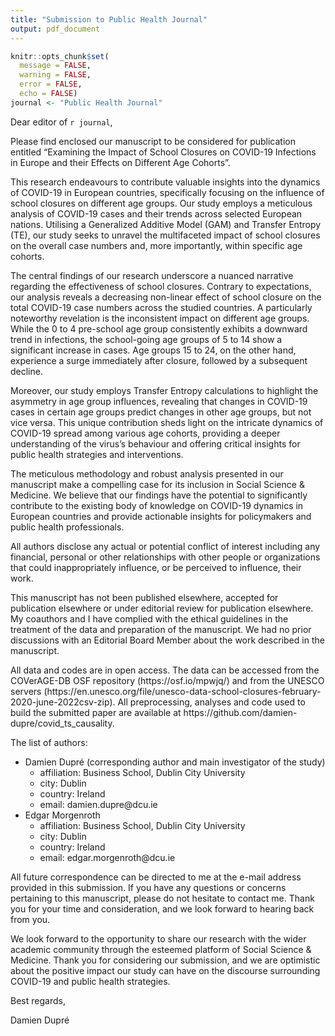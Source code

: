 ```yaml
---
title: "Submission to Public Health Journal"
output: pdf_document
---
```


```r
knitr::opts_chunk$set(
  message = FALSE, 
  warning = FALSE, 
  error = FALSE, 
  echo = FALSE)
journal <- "Public Health Journal"
```

Dear editor of `r journal`,

Please find enclosed our manuscript to be considered for publication entitled “Examining the Impact of School Closures on COVID-19 Infections in Europe and their Effects on Different Age Cohorts”.

This research endeavours to contribute valuable insights into the dynamics of COVID-19 in European countries, specifically focusing on the influence of school closures on different age groups. Our study employs a meticulous analysis of COVID-19 cases and their trends across selected European nations. Utilising a Generalized Additive Model (GAM) and Transfer Entropy (TE), our study seeks to unravel the multifaceted impact of school closures on the overall case numbers and, more importantly, within specific age cohorts.

The central findings of our research underscore a nuanced narrative regarding the effectiveness of school closures. Contrary to expectations, our analysis reveals a decreasing non-linear effect of school closure on the total COVID-19 case numbers across the studied countries. A particularly noteworthy revelation is the inconsistent impact on different age groups. While the 0 to 4 pre-school age group consistently exhibits a downward trend in infections, the school-going age groups of 5 to 14 show a significant increase in cases. Age groups 15 to 24, on the other hand, experience a surge immediately after closure, followed by a subsequent decline.

Moreover, our study employs Transfer Entropy calculations to highlight the asymmetry in age group influences, revealing that changes in COVID-19 cases in certain age groups predict changes in other age groups, but not vice versa. This unique contribution sheds light on the intricate dynamics of COVID-19 spread among various age cohorts, providing a deeper understanding of the virus's behaviour and offering critical insights for public health strategies and interventions.

The meticulous methodology and robust analysis presented in our manuscript make a compelling case for its inclusion in Social Science & Medicine. We believe that our findings have the potential to significantly contribute to the existing body of knowledge on COVID-19 dynamics in European countries and provide actionable insights for policymakers and public health professionals.

All authors disclose any actual or potential conflict of interest including any financial, personal or other relationships with other people or organizations that could inappropriately influence, or be perceived to influence, their work. 

This manuscript has not been published elsewhere, accepted for publication elsewhere or under editorial review for publication elsewhere. My coauthors and I have complied with the ethical guidelines in the treatment of the data and preparation of the manuscript. We had no prior discussions with an Editorial Board Member about the work described in the manuscript.

All data and codes are in open access. The data can be accessed from the COVerAGE-DB OSF repository (https://osf.io/mpwjq/) and from the UNESCO servers (https://en.unesco.org/file/unesco-data-school-closures-february-2020-june-2022csv-zip). All preprocessing, analyses and code used to build the submitted paper are available at https://github.com/damien-dupre/covid_ts_causality.

The list of authors:

* Damien Dupré (corresponding author and main investigator of the study)
  * affiliation: Business School, Dublin City University
  * city: Dublin
  * country: Ireland
  * email: damien.dupre@dcu.ie

* Edgar Morgenroth
  * affiliation: Business School, Dublin City University
  * city: Dublin
  * country: Ireland
  * email: edgar.morgenroth@dcu.ie

All future correspondence can be directed to me at the e-mail address provided in this submission. If you have any questions or concerns pertaining to this manuscript, please do not hesitate to contact me. Thank you for your time and consideration, and we look forward to hearing back from you. 

We look forward to the opportunity to share our research with the wider academic community through the esteemed platform of Social Science & Medicine. Thank you for considering our submission, and we are optimistic about the positive impact our study can have on the discourse surrounding COVID-19 and public health strategies.

Best regards, 

Damien Dupré
